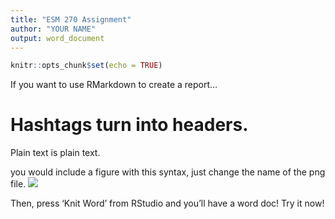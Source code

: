 ```yaml
---
title: "ESM 270 Assignment"
author: "YOUR NAME"
output: word_document
---
```


```r
knitr::opts_chunk$set(echo = TRUE)
```

If you want to use RMarkdown to create a report... 

# Hashtags turn into headers. 

Plain text is plain text. 

you would include a figure with this syntax, just change the name of the png file. 
![](reports/figures/flower_orig_United_States.png)


Then, press 'Knit Word' from RStudio and you'll have a word doc! Try it now!